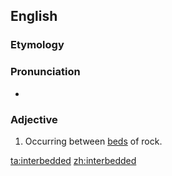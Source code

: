 ==English==
===Etymology===

{{prefix|inter|bedded}}
===Pronunciation===
* {{a|US}} {{IPA|ɪntɚˈbɛdəd}}

===Adjective===
{{en-adj|-}}

# {{geology}}  Occurring between [[bed]]s of rock.

[[ta:interbedded]]
[[zh:interbedded]]